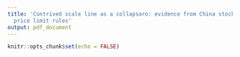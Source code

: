 ```yaml
---
title: 'Contrived scale line as a collapsaro: evidence from China stock market''s
  price limit rules'
output: pdf_document
---
```


```r
knitr::opts_chunk$set(echo = FALSE)
```



